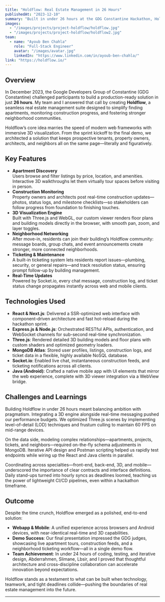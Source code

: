 ```yaml
---
title: "Holdflow: Real Estate Management in 26 Hours"
publishedAt: "2023-12-10"
summary: "Built in under 26 hours at the GDG Constantine Hackathon, Holdflow is a full-stack real estate management platform featuring 3D visualization, real-time updates, neighborhood networking, and ticketing—all in a web and native mobile app."
images:
  - "/images/projects/project-holdflow/holdflow.jpg"
  - "/images/projects/project-holdflow/holdflow2.jpg"
team:
  - name: "Ayoub Ben Chahla"
    role: "Full-Stack Engineer"
    avatar: "/images/avatar.jpg"
    linkedIn: "https://www.linkedin.com/in/ayoub-ben-chahla/"
link: "https://holdflow.io/"
---
```


## Overview

In December 2023, the Google Developers Group of Constantine (GDG Constantine) challenged participants to build a production-ready solution in just **26 hours**. My team and I answered that call by creating **Holdflow**, a seamless real estate management suite designed to simplify finding apartments, monitoring construction progress, and fostering stronger neighborhood communities.

Holdflow’s core idea marries the speed of modern web frameworks with immersive 3D visualization. From the sprint kickoff to the final demo, we architected a solution that keeps prospective tenants, property owners, architects, and neighbors all on the same page—literally and figuratively.

## Key Features

- **Apartment Discovery**  
  Users browse and filter listings by price, location, and amenities. Interactive 3D walkthroughs let them virtually tour spaces before visiting in person.
- **Construction Monitoring**  
  Property owners and architects post real-time construction updates—photos, status logs, and milestone checklists—so stakeholders can follow progress from foundation to finishing touches.
- **3D Visualization Engine**  
  Built with Three.js and WebGL, our custom viewer renders floor plans and building models directly in the browser, with smooth pan, zoom, and layer toggles.
- **Neighborhood Networking**  
  After move-in, residents can join their building’s Holdflow community: message boards, group chats, and event announcements create stronger, more connected neighborhoods.
- **Ticketing & Maintenance**  
  A built-in ticketing system lets residents report issues—plumbing, security, or general repairs—and track resolution status, ensuring prompt follow-up by building management.
- **Real-Time Updates**  
  Powered by Socket.io, every chat message, construction log, and ticket status change propagates instantly across web and mobile clients.

## Technologies Used

- **React & Next.js**: Delivered a SSR-optimized web interface with component-driven architecture and fast hot-reload during the hackathon sprint.  
- **Express.js & Node.js**: Orchestrated RESTful APIs, authentication, and WebSocket channels for sub-second real-time synchronization.  
- **Three.js**: Rendered detailed 3D building models and floor plans with custom shaders and optimized geometry loaders.  
- **MongoDB Atlas**: Stored user profiles, listings, construction logs, and ticket data in a flexible, highly available NoSQL database.  
- **Socket.io**: Enabled live chat, instantaneous construction feeds, and ticketing notifications across all clients.  
- **Java (Android)**: Crafted a native mobile app with UI elements that mirror the web experience, complete with 3D viewer integration via a WebView bridge.

## Challenges and Learnings

Building Holdflow in under 26 hours meant balancing ambition with pragmatism. Integrating a 3D engine alongside real-time messaging pushed our performance budgets. We optimized Three.js scenes by implementing level-of-detail (LOD) techniques and frustum culling to maintain 60 FPS on mid-range devices.

On the data side, modeling complex relationships—apartments, projects, tickets, and neighbors—required on-the-fly schema adjustments in MongoDB. Iterative API design and Postman scripting helped us rapidly test endpoints while wiring up the React and Java clients in parallel.

Coordinating across specialties—front-end, back-end, 3D, and mobile—underscored the importance of clear contracts and interface definitions. Daily stand-ups turned into hourly syncs as deadlines loomed, teaching us the power of lightweight CI/CD pipelines, even within a hackathon timeframe.

## Outcome

Despite the time crunch, Holdflow emerged as a polished, end-to-end solution:

- **Webapp & Mobile**: A unified experience across browsers and Android devices, with near-identical real-time and 3D capabilities.  
- **Demo Success**: Our final presentation impressed the GDG judges, showcasing live apartment tours, construction feeds, and a neighborhood ticketing workflow—all in a single demo flow.  
- **Team Achievement**: In under 24 hours of coding, testing, and iterative design, Abderrahmen, Slimane, Lbsir, and I proved that thoughtful architecture and cross-discipline collaboration can accelerate innovation beyond expectations.

Holdflow stands as a testament to what can be built when technology, teamwork, and tight deadlines collide—pushing the boundaries of real estate management into the future.

---
